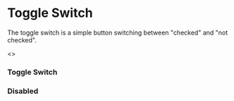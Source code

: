 
<Meta title="Forms|Toggle Switch" />

# Toggle Switch

The toggle switch is a simple button switching between "checked" and "not checked".

<Preview>
  <Story name="All">
    <>
      <h3>Toggle Switch</h3>
      <div style={{ display: 'inline-flex' }}>
        <ToggleSwitch />
        <ToggleSwitch size={24} />
        <ToggleSwitch size={32} />
      </div>
      <h3>Disabled</h3>
      <div style={{ display: 'inline-flex' }}>
        <ToggleSwitch disabled />
        <ToggleSwitch size={24} disabled />
        <ToggleSwitch size={32} disabled />
      </div>
    </>
  </Story>
</Preview>

<Props of={ToggleSwitch} />
